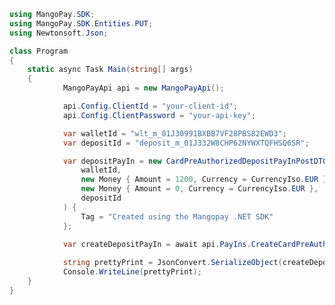 ```csharp .NET 
using MangoPay.SDK;
using MangoPay.SDK.Entities.PUT;
using Newtonsoft.Json;

class Program
{
    static async Task Main(string[] args)
    {
            MangoPayApi api = new MangoPayApi();

            api.Config.ClientId = "your-client-id";
            api.Config.ClientPassword = "your-api-key";

            var walletId = "wlt_m_01J30991BXBB7VF28PBS82EWD3";
            var depositId = "deposit_m_01J332W8CHP62NYWXTQFHSQ6SR";

            var depositPayIn = new CardPreAuthorizedDepositPayInPostDTO (
                walletId,
                new Money { Amount = 1200, Currency = CurrencyIso.EUR },
                new Money { Amount = 0, Currency = CurrencyIso.EUR },
                depositId
            ) {
                Tag = "Created using the Mangopay .NET SDK"
            };
            
            var createDepositPayIn = await api.PayIns.CreateCardPreAuthorizedDepositPayIn(depositPayIn);

            string prettyPrint = JsonConvert.SerializeObject(createDepositPayIn, Formatting.Indented);
            Console.WriteLine(prettyPrint);
    }
}
```